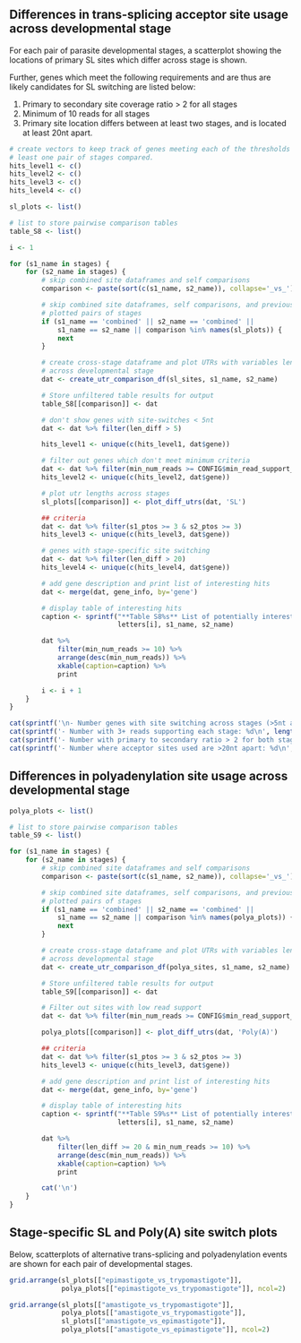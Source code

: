 ## Differences in trans-splicing acceptor site usage across developmental stage

For each pair of parasite developmental stages, a scatterplot showing the 
locations of primary SL sites which differ across stage is shown.

Further, genes which meet the following requirements and are thus are likely
candidates for SL switching are listed below:

1. Primary to secondary site coverage ratio > 2 for all stages
2. Minimum of 10 reads for all stages
3. Primary site location differs between at least two stages, and is located
   at least 20nt apart.

```r
# create vectors to keep track of genes meeting each of the thresholds for at
# least one pair of stages compared.
hits_level1 <- c()
hits_level2 <- c()
hits_level3 <- c()
hits_level4 <- c()

sl_plots <- list()

# list to store pairwise comparison tables
table_S8 <- list()

i <- 1

for (s1_name in stages) {
    for (s2_name in stages) {
        # skip combined site dataframes and self comparisons
        comparison <- paste(sort(c(s1_name, s2_name)), collapse='_vs_')

        # skip combined site dataframes, self comparisons, and previously
        # plotted pairs of stages
        if (s1_name == 'combined' || s2_name == 'combined' || 
            s1_name == s2_name || comparison %in% names(sl_plots)) {
            next
        }

        # create cross-stage dataframe and plot UTRs with variables lengths
        # across developmental stage
        dat <- create_utr_comparison_df(sl_sites, s1_name, s2_name)

        # Store unfiltered table results for output
        table_S8[[comparison]] <- dat

        # don't show genes with site-switches < 5nt
        dat <- dat %>% filter(len_diff > 5)

        hits_level1 <- unique(c(hits_level1, dat$gene))

        # filter out genes which don't meet minimum criteria
        dat <- dat %>% filter(min_num_reads >= CONFIG$min_read_support_5utr)
        hits_level2 <- unique(c(hits_level2, dat$gene))

        # plot utr lengths across stages
        sl_plots[[comparison]] <- plot_diff_utrs(dat, 'SL')

        ## criteria
        dat <- dat %>% filter(s1_ptos >= 3 & s2_ptos >= 3)
        hits_level3 <- unique(c(hits_level3, dat$gene))

        # genes with stage-specific site switching
        dat <- dat %>% filter(len_diff > 20) 
        hits_level4 <- unique(c(hits_level4, dat$gene))

        # add gene description and print list of interesting hits
        dat <- merge(dat, gene_info, by='gene')

        # display table of interesting hits
        caption <- sprintf("**Table S8%s** List of potentially interesting trans-splicing acceptor site switches comparing %s and %s.", 
                           letters[i], s1_name, s2_name)

        dat %>%
            filter(min_num_reads >= 10) %>%
            arrange(desc(min_num_reads)) %>%
            xkable(caption=caption) %>%
            print

        i <- i + 1
    }
}

cat(sprintf('\n- Number genes with site switching across stages (>5nt apart): %d\n', length(hits_level1)))
cat(sprintf('- Number with 3+ reads supporting each stage: %d\n', length(hits_level2)))
cat(sprintf('- Number with primary to secondary ratio > 2 for both stages: %d\n', length(hits_level3)))
cat(sprintf('- Number where acceptor sites used are >20nt apart: %d\n', length(hits_level4)))
```

## Differences in polyadenylation site usage across developmental stage

```r
polya_plots <- list()

# list to store pairwise comparison tables
table_S9 <- list()

for (s1_name in stages) {
    for (s2_name in stages) {
        # skip combined site dataframes and self comparisons
        comparison <- paste(sort(c(s1_name, s2_name)), collapse='_vs_')

        # skip combined site dataframes, self comparisons, and previously
        # plotted pairs of stages
        if (s1_name == 'combined' || s2_name == 'combined' || 
            s1_name == s2_name || comparison %in% names(polya_plots)) {
            next
        }

        # create cross-stage dataframe and plot UTRs with variables lengths
        # across developmental stage
        dat <- create_utr_comparison_df(polya_sites, s1_name, s2_name)

        # Store unfiltered table results for output
        table_S9[[comparison]] <- dat

        # Filter out sites with low read support
        dat <- dat %>% filter(min_num_reads >= CONFIG$min_read_support_3utr)

        polya_plots[[comparison]] <- plot_diff_utrs(dat, 'Poly(A)')

        ## criteria
        dat <- dat %>% filter(s1_ptos >= 3 & s2_ptos >= 3)
        hits_level3 <- unique(c(hits_level3, dat$gene))

        # add gene description and print list of interesting hits
        dat <- merge(dat, gene_info, by='gene')

        # display table of interesting hits
        caption <- sprintf("**Table S9%s** List of potentially interesting polyadenylation site switches comparing %s and %s.", 
                           letters[i], s1_name, s2_name)

        dat %>%
            filter(len_diff >= 20 & min_num_reads >= 10) %>%
            arrange(desc(min_num_reads)) %>%
            xkable(caption=caption) %>%
            print

        cat('\n')
    }
}
```

## Stage-specific SL and Poly(A) site switch plots

Below, scatterplots of alternative trans-splicing and polyadenylation events
are shown for each pair of developmental stages.

```r
grid.arrange(sl_plots[["epimastigote_vs_trypomastigote"]], 
             polya_plots[["epimastigote_vs_trypomastigote"]], ncol=2)
```

```r
grid.arrange(sl_plots[["amastigote_vs_trypomastigote"]], 
             polya_plots[["amastigote_vs_trypomastigote"]],
             sl_plots[["amastigote_vs_epimastigote"]], 
             polya_plots[["amastigote_vs_epimastigote"]], ncol=2)
```
